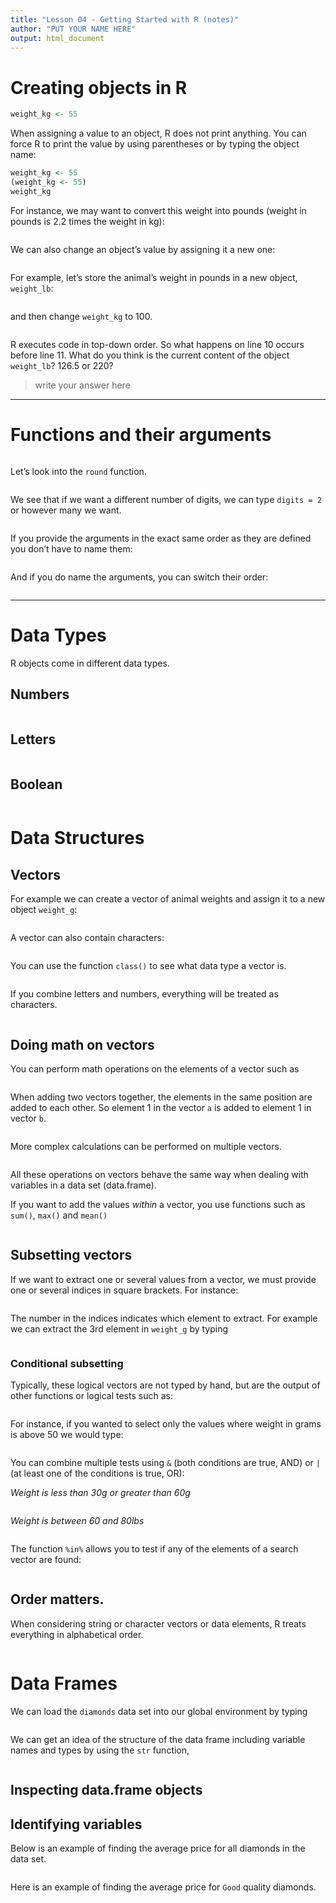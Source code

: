 ```yaml
---
title: "Lesson 04 - Getting Started with R (notes)"
author: "PUT YOUR NAME HERE"
output: html_document
---
```


# Creating objects in R

```r
weight_kg <- 55
```

When assigning a value to an object, R does not print anything. You can force R to print the value by using parentheses or by typing the object name:

```r
weight_kg <- 55    
(weight_kg <- 55)  
weight_kg          
```

For instance, we may want to convert this weight into pounds (weight in pounds is 2.2 times the weight in kg):

```r

```

We can also change an object's value by assigning it a new one:

```r

```

For example, let's store the animal's weight in pounds in a new object, `weight_lb`:

```r

```

and then change `weight_kg` to 100.

```r

```

R executes code in top-down order. So what happens on line 10 occurs before line 11. What do you think is the current content of the object `weight_lb`? 126.5 or 220?

> write your answer here


----

# Functions and their arguments

```r

```

Let's look into the `round` function. 

```r

```

We see that if we want a different number of digits, we can type `digits = 2` or however many we want.

```r

```

If you provide the arguments in the exact same order as they are defined you
don't have to name them:

```r

```

And if you do name the arguments, you can switch their order:

```r

```

----

# Data Types

R objects come in different data types. 

## Numbers

```r

```

## Letters

```r

```

## Boolean

```r

```

# Data Structures

## Vectors 

For example we can create a vector of animal weights and assign it to a new object `weight_g`:

```r

```

A vector can also contain characters:

```r

```

You can use the function `class()` to see what data type a vector is. 

```r

```

If you combine letters and numbers, everything will be treated as characters. 
```r

```



## Doing math on vectors

You can perform math operations on the elements of a vector such as
```r

```

When adding two vectors together, the elements in the same position are added to each other. So element 1 in the vector `a` is added to element 1 in vector `b`. 
```r

```

More complex calculations can be performed on multiple vectors. 
```r

```
      
All these operations on vectors behave the same way when dealing with variables in a data set (data.frame).   
   
If you want to add the values _within_ a vector, you use functions such as `sum()`, `max()` and `mean()`
```r

```

## Subsetting vectors

If we want to extract one or several values from a vector, we must provide one
or several indices in square brackets. For instance:

```r

```

The number in the indices indicates which element to extract. For example we can extract the 3rd element in `weight_g` by typing

```r

```

### Conditional subsetting

Typically, these logical vectors are not typed by hand, but are the output of other functions or logical tests such as: 

```r

```

For instance, if you wanted to select only the values where weight in grams is above 50 we would type:

```r

```

You can combine multiple tests using `&` (both conditions are true, AND) or `|` (at least one of the conditions is true, OR):

_Weight is less than 30g or greater than 60g_
```r

```
_Weight is between 60 and 80lbs_
```r

```

The function `%in%` allows you to test if any of the elements of a search vector are found:

```r

```

## Order matters. 
When considering string or character vectors or data elements, R treats everything in alphabetical order. 

```r

```

# Data Frames
We can load the `diamonds` data set into our global environment by typing 

```r

```

We can get an idea of the structure of the data frame including variable names and types by using the `str` function,
```r

```

## Inspecting data.frame objects

## Identifying variables

Below is an example of finding the average price for all diamonds in the data set. 

```r

```

Here is an example of finding the average price for `Good` quality diamonds. 
```r

```
